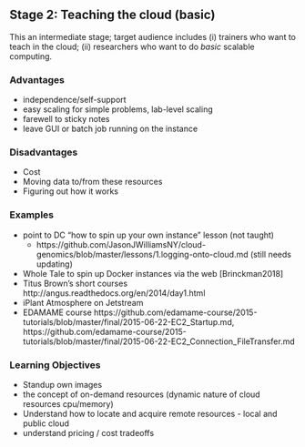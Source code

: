 ##  Stage 2: Teaching the cloud (basic)

This an intermediate stage; target audience includes (i) trainers who want to teach in the cloud; (ii) researchers who want to do *basic* scalable computing.

### Advantages

* independence/self-support
* easy scaling for simple problems, lab-level scaling
* farewell to sticky notes
* leave GUI or batch job running on the instance

### Disadvantages

* Cost
* Moving data to/from these resources 
* Figuring out how it works

### Examples
* point to DC “how to spin up your own instance” lesson (not taught)         
    * https://github.com/JasonJWilliamsNY/cloud-genomics/blob/master/lessons/1.logging-onto-cloud.md (still needs updating)
* Whole Tale to spin up Docker instances via the web [Brinckman2018]
* Titus Brown’s short courses http://angus.readthedocs.org/en/2014/day1.html
* iPlant Atmosphere on Jetstream
* EDAMAME course https://github.com/edamame-course/2015-tutorials/blob/master/final/2015-06-22-EC2_Startup.md, https://github.com/edamame-course/2015-tutorials/blob/master/final/2015-06-22-EC2_Connection_FileTransfer.md

### Learning Objectives

- Standup own images
- the concept of on-demand resources (dynamic nature of cloud resources cpu/memory)
- Understand how to locate and acquire remote resources - local and public cloud
- understand pricing / cost tradeoffs
